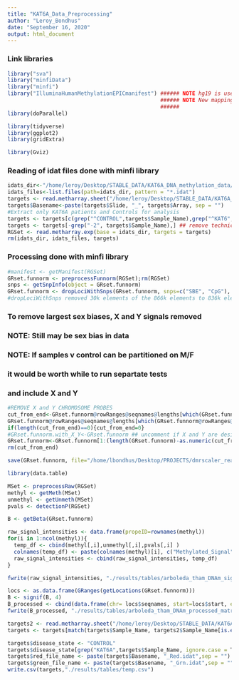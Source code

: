 ```yaml
---
title: "KAT6A_Data_Preprocessing"
author: "Leroy_Bondhus"
date: "September 16, 2020"
output: html_document
---
```


### Link libraries  ###
```r
library("sva")
library("minfiData")
library("minfi")
library("IlluminaHumanMethylationEPICmanifest") ###### NOTE hg19 is used IlluminaHumanMethylation450kanno.ilmn.hg19
                                                ###### NOTE New mapping is used:
                                                ######                   IlluminaHumanMethylationEPICanno.ilm10b4.hg19
library(doParallel)

library(tidyverse)
library(ggplot2)
library(gridExtra)

library(Gviz)
```

###  Reading of idat files done with minfi library ###
```r
idats_dir<-"/home/leroy/Desktop/STABLE_DATA/KAT6A_DNA_methylation_data/idat_KAT6A_and_control"
idats_files<-list.files(path=idats_dir, pattern = "*.idat")
targets <- read.metharray.sheet("/home/leroy/Desktop/STABLE_DATA/KAT6A_DNA_methylation_data/", pattern = "Formatted", verbose = TRUE)
targets$Basename<-paste(targets$Slide, "_", targets$Array, sep = "")  
#Extract only KAT6A patients and Controls for analysis
targets <- targets[c(grep("^CONTROL",targets$Sample_Name),grep("^KAT6",targets$Sample_Name)),]
targets <- targets[-grep("-2", targets$Sample_Name),] ## remove technical replicates
RGSet <- read.metharray.exp(base = idats_dir, targets = targets)
rm(idats_dir, idats_files, targets)
```

###  Processing done with minfi library  ###
```r
#manifest <- getManifest(RGSet)
GRset.funnorm <- preprocessFunnorm(RGSet);rm(RGSet)
snps <- getSnpInfo(object = GRset.funnorm)
GRset.funnorm <- dropLociWithSnps(GRset.funnorm, snps=c("SBE", "CpG"), maf=0);rm(snps)
#dropLociWithSnps removed 30k elements of the 866k elements to 836k elements
```


### To remove largest sex biases, X and Y signals removed ###
### NOTE: Still may be sex bias in data                   ###
### NOTE: If samples v control can be partitioned on M/F  ###
###       it would be worth while to run separtate tests  ###
###       and include X and Y                             ###    
```r
#REMOVE X and Y CHROMOSOME PROBES
cut_from_end<-GRset.funnorm@rowRanges@seqnames@lengths[which(GRset.funnorm@rowRanges@seqnames@values=="chrX")] +
GRset.funnorm@rowRanges@seqnames@lengths[which(GRset.funnorm@rowRanges@seqnames@values=="chrY")]
if(length(cut_from_end)==0){cut_from_end=0}
#GRset.funnorm.with_X_Y<-GRset.funnorm ## uncomment if X and Y are desired
GRset.funnorm<-GRset.funnorm[1:(length(GRset.funnorm)-as.numeric(cut_from_end)),]
rm(cut_from_end)
```


```r
save(GRset.funnorm, file="/home/lbondhus/Desktop/PROJECTS/dmrscaler_real_data/intermediate_data/KAT6A_GRset.funnorm.Rdata")
```


```r
library(data.table)

MSet <- preprocessRaw(RGSet)
methyl <- getMeth(MSet)
unmethyl <- getUnmeth(MSet)
pvals <- detectionP(RGSet)

B <- getBeta(GRset.funnorm)

raw_signal_intensities <- data.frame(propeID=rownames(methyl))
for(i in 1:ncol(methyl)){
  temp_df <- cbind(methyl[,i],unmethyl[,i],pvals[,i] )
  colnames(temp_df) <- paste(colnames(methyl)[i], c("Methylated_Signal","Unmethylated_Signal","detPvalue"), sep = "_")
  raw_signal_intensities <- cbind(raw_signal_intensities, temp_df)
}

fwrite(raw_signal_intensities, "./results/tables/arboleda_tham_DNAm_signal_intensities_matrix.csv")

locs <- as.data.frame(GRanges(getLocations(GRset.funnorm)))
B <- signif(B, 4)
B_processed <- cbind(data.frame(chr= locs$seqnames, start=locs$start, end=locs$end, probeID=rownames(locs)), B)
fwrite(B_processed, "./results/tables/arboleda_tham_DNAm_processed_matrix.csv")

targets2 <- read.metharray.sheet("/home/leroy/Desktop/STABLE_DATA/KAT6A_DNA_methylation_data/", pattern = "Formatted", verbose = TRUE)
targets <- targets[match(targets$Sample_Name, targets2$Sample_Name[is.element(targets2$Sample_Name,targets$Sample_Name)]),]

targets$disease_state <- "CONTROL"
targets$disease_state[grep("KAT6A",targets$Sample_Name, ignore.case = T)] <- "ARTHS"
targets$red_file_name <- paste(targets$Basename, "_Red.idat",sep = "")
targets$green_file_name <- paste(targets$Basename, "_Grn.idat",sep = "")
write.csv(targets,"./results/tables/temp.csv")

```


